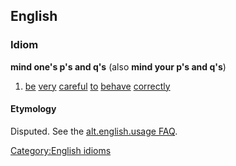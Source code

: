 == English ==
=== Idiom ===
[[Category:English idioms]]
'''mind one's p's and q's''' (also '''mind your p's and q's''')
#[[be]] [[very]] [[careful]] [[to]] [[behave]] [[correctly]]
==== Etymology ====
Disputed.  See the [http://www.yaelf.com/aueFAQ/mifmindyourpsandqs.shtml alt.english.usage FAQ].